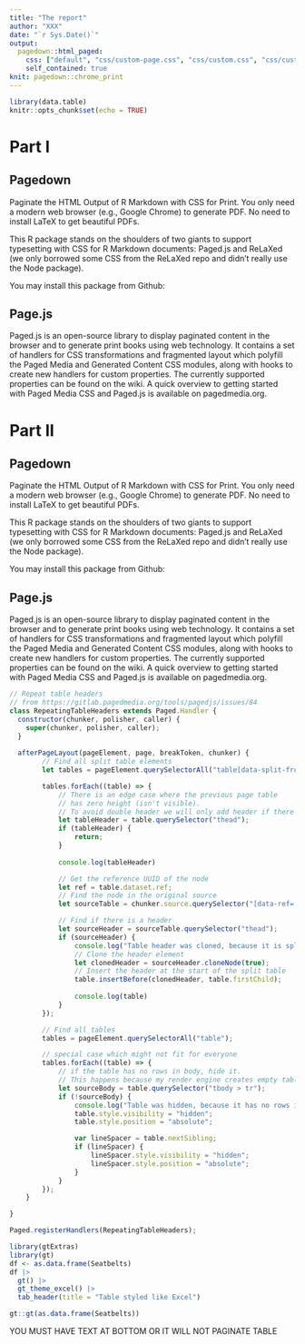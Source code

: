 ```yaml
---
title: "The report"
author: "XXX"
date: "`r Sys.Date()`"
output:
  pagedown::html_paged:
    css: ["default", "css/custom-page.css", "css/custom.css", "css/custom-tbl.css"]
    self_contained: true
knit: pagedown::chrome_print
---
```


```r
library(data.table)
knitr::opts_chunk$set(echo = TRUE)

```

# Part I

## Pagedown

Paginate the HTML Output of R Markdown with CSS for Print. You only need a modern web browser (e.g., Google Chrome) to generate PDF. No need to install LaTeX to get beautiful PDFs.

This R package stands on the shoulders of two giants to support typesetting with CSS for R Markdown documents: Paged.js and ReLaXed (we only borrowed some CSS from the ReLaXed repo and didn't really use the Node package).

You may install this package from Github:

## Page.js

Paged.js is an open-source library to display paginated content in the browser and to generate print books using web technology.
It contains a set of handlers for CSS transformations and fragmented layout which polyfill the Paged Media and Generated Content CSS modules, along with hooks to create new handlers for custom properties.
The currently supported properties can be found on the wiki.
A quick overview to getting started with Paged Media CSS and Paged.js is available on pagedmedia.org.

# Part II

## Pagedown

Paginate the HTML Output of R Markdown with CSS for Print. You only need a modern web browser (e.g., Google Chrome) to generate PDF. No need to install LaTeX to get beautiful PDFs.

This R package stands on the shoulders of two giants to support typesetting with CSS for R Markdown documents: Paged.js and ReLaXed (we only borrowed some CSS from the ReLaXed repo and didn't really use the Node package).

You may install this package from Github:

## Page.js

Paged.js is an open-source library to display paginated content in the browser and to generate print books using web technology.
It contains a set of handlers for CSS transformations and fragmented layout which polyfill the Paged Media and Generated Content CSS modules, along with hooks to create new handlers for custom properties.
The currently supported properties can be found on the wiki.
A quick overview to getting started with Paged Media CSS and Paged.js is available on pagedmedia.org.


```js
// Repeat table headers
// from https://gitlab.pagedmedia.org/tools/pagedjs/issues/84
class RepeatingTableHeaders extends Paged.Handler {
  constructor(chunker, polisher, caller) {
    super(chunker, polisher, caller);
  }
  
  afterPageLayout(pageElement, page, breakToken, chunker) {
        // Find all split table elements
        let tables = pageElement.querySelectorAll("table[data-split-from]");

        tables.forEach((table) => {
            // There is an edge case where the previous page table 
            // has zero height (isn't visible).
            // To avoid double header we will only add header if there is none.
            let tableHeader = table.querySelector("thead");
            if (tableHeader) {
                return;
            }
            
            console.log(tableHeader)

            // Get the reference UUID of the node
            let ref = table.dataset.ref;
            // Find the node in the original source
            let sourceTable = chunker.source.querySelector("[data-ref='" + ref + "']");

            // Find if there is a header
            let sourceHeader = sourceTable.querySelector("thead");
            if (sourceHeader) {
                console.log("Table header was cloned, because it is splitted.");
                // Clone the header element
                let clonedHeader = sourceHeader.cloneNode(true);
                // Insert the header at the start of the split table
                table.insertBefore(clonedHeader, table.firstChild);
                
                console.log(table)
            }
        });

        // Find all tables
        tables = pageElement.querySelectorAll("table");

        // special case which might not fit for everyone
        tables.forEach((table) => {
            // if the table has no rows in body, hide it.
            // This happens because my render engine creates empty tables.
            let sourceBody = table.querySelector("tbody > tr");
            if (!sourceBody) {
                console.log("Table was hidden, because it has no rows in tbody.");
                table.style.visibility = "hidden";
                table.style.position = "absolute";

                var lineSpacer = table.nextSibling;
                if (lineSpacer) {
                    lineSpacer.style.visibility = "hidden";
                    lineSpacer.style.position = "absolute";
                }
            }
        });
    }

}

Paged.registerHandlers(RepeatingTableHeaders);
```

```r
library(gtExtras)
library(gt)
df <- as.data.frame(Seatbelts)
df |>
  gt() |>
  gt_theme_excel() |>
  tab_header(title = "Table styled like Excel")
```


```r
gt::gt(as.data.frame(Seatbelts))
```

YOU MUST HAVE TEXT AT BOTTOM OR IT WILL NOT PAGINATE TABLE

